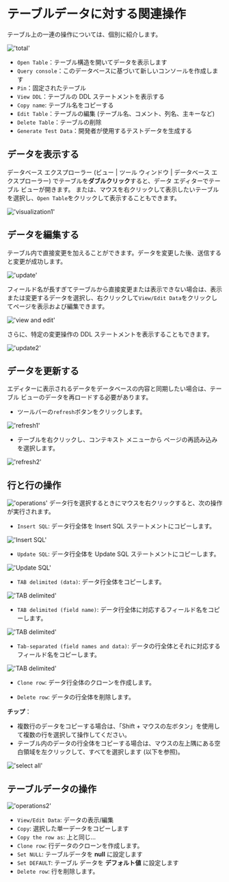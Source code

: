 # テーブルデータに対する関連操作

テーブル上の一連の操作については、個別に紹介します。

!['total'](/image/connection-manage/total.png)

- `Open Table`：テーブル構造を開いてデータを表示します
- `Query console`：このデータベースに基づいて新しいコンソールを作成します
- `Pin`：固定されたテーブル
- `View DDL`：テーブルの DDL ステートメントを表示する
- `Copy name`: テーブル名をコピーする
- `Edit Table`：テーブルの編集 (テーブル名、コメント、列名、主キーなど)
- `Delete Table`：テーブルの削除
- `Generate Test Data`：開発者が使用するテストデータを生成する

## データを表示する

データベース エクスプローラー (ビュー | ツール ウィンドウ | データベース エクスプローラー) でテーブルを**ダブルクリック**すると、データ エディターでテーブル ビューが開きます。
または、マウスを右クリックして表示したいテーブルを選択し、`Open Table`をクリックして表示することもできます。

!['visualization1'](/image/connection-manage/visualization1.png)

## データを編集する

テーブル内で直接変更を加えることができます。データを変更した後、送信すると変更が成功します。

!['update'](/image/connection-manage/directUpdate.png)

フィールド名が長すぎてテーブルから直接変更または表示できない場合は、表示または変更するデータを選択し、右クリックして`View/Edit Data`をクリックしてページを表示および編集できます。

!['view and edit'](/image/connection-manage/VE_data.png)

さらに、特定の変更操作の DDL ステートメントを表示することもできます。

!['update2'](/image/connection-manage/update2.png)


## データを更新する

エディターに表示されるデータをデータベースの内容と同期したい場合は、テーブル ビューのデータを再ロードする必要があります。

- ツールバーの`refresh`ボタンをクリックします。

!['refresh1'](/image/connection-manage/refresh1.png)

- テーブルを右クリックし、コンテキスト メニューから ページの再読み込み を選択します。

!['refresh2'](/image/connection-manage/refresh2.png)

## 行と行の操作

!['operations'](/image/connection-manage/operations_data2.png)
データ行を選択するときにマウスを右クリックすると、次の操作が実行されます。

- `Insert SQL`: データ行全体を Insert SQL ステートメントにコピーします。

!['Insert SQL'](/image/connection-manage/Insert_SQL.png)

- `Update SQL`: データ行全体を Update SQL ステートメントにコピーします。

!['Update SQL'](/image/connection-manage/Update_SQL.png)

- `TAB delimited (data)`: データ行全体をコピーします。

!['TAB delimited'](/image/connection-manage/TAB_data.png)

- `TAB delimited (field name)`: データ行全体に対応するフィールド名をコピーします。

!['TAB delimited'](/image/connection-manage/TAB_field.png)

- `Tab-separated (field names and data)`: データの行全体とそれに対応するフィールド名をコピーします。

!['TAB delimited'](/image/connection-manage/TAB_all.png)

- `Clone row`: データ行全体のクローンを作成します。

- `Delete row`: データの行全体を削除します。

**チップ**：
- 複数行のデータをコピーする場合は、「Shift + マウスの左ボタン」を使用して複数の行を選択して操作してください。
- テーブル内のデータの行全体をコピーする場合は、マウスの左上隅にある空白領域を左クリックして、すべてを選択します (以下を参照)。

!['select all'](/image/connection-manage/selectAll.png)

## テーブルデータの操作

!['operations2'](/image/connection-manage/operations_data.png)

- `View/Edit Data`: データの表示/編集
- `Copy`: 選択した単一データをコピーします
- `Copy the row as`: 上と同じ...
- `Clone row`: 行データのクローンを作成します。
- `Set NULL`: テーブルデータを **null** に設定します
- `Set DEFAULT`: テーブル データを **デフォルト値** に設定します
- `Delete row`: 行を削除します。

